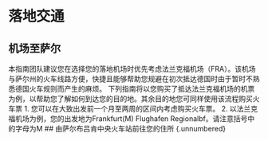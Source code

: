 # 落地交通 
## 机场至萨尔 {.unnumbered}
本指南团队建议您在选择您的落地机场时优先考虑法兰克福机场（FRA）。该机场与萨尔州的火车线路方便，快捷且能够帮助您规避在初次抵达德国时由于暂时不熟悉德国火车规则而产生的麻烦。
下列指南将以您购买了抵达法兰克福机场的机票为例，以帮助您了解如何到达您的目的地。其余目的地您可同样使用该流程购买火车票
1. 您可以在大致出发前一个月至两周的区间内考虑购买火车票。
2. 以法兰克福机场为例，您的出发地为Frankfurt(M) Flughafen Regionalbf。请注意括号中的字母为M
## 由萨尔布吕肯中央火车站前往您的住所 {.unnumbered}
